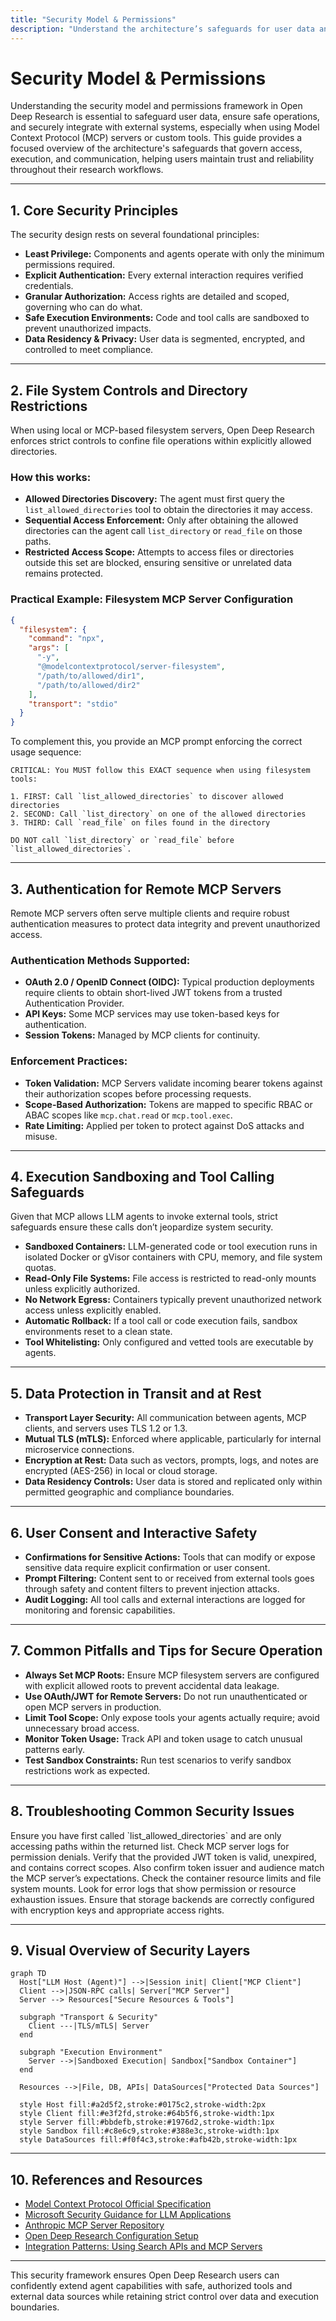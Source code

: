 ```yaml
---
title: "Security Model & Permissions"
description: "Understand the architecture’s safeguards for user data and external actions, including file system controls, directory restrictions, and authenticated remote interactions, especially when using Model Context Protocol (MCP) servers or custom tools."
---
```


# Security Model & Permissions

Understanding the security model and permissions framework in Open Deep Research is essential to safeguard user data, ensure safe operations, and securely integrate with external systems, especially when using Model Context Protocol (MCP) servers or custom tools. This guide provides a focused overview of the architecture's safeguards that govern access, execution, and communication, helping users maintain trust and reliability throughout their research workflows.

---

## 1. Core Security Principles

The security design rests on several foundational principles:

- **Least Privilege:** Components and agents operate with only the minimum permissions required.
- **Explicit Authentication:** Every external interaction requires verified credentials.
- **Granular Authorization:** Access rights are detailed and scoped, governing who can do what.
- **Safe Execution Environments:** Code and tool calls are sandboxed to prevent unauthorized impacts.
- **Data Residency & Privacy:** User data is segmented, encrypted, and controlled to meet compliance.

---

## 2. File System Controls and Directory Restrictions

When using local or MCP-based filesystem servers, Open Deep Research enforces strict controls to confine file operations within explicitly allowed directories. 

### How this works:

- **Allowed Directories Discovery:** The agent must first query the `list_allowed_directories` tool to obtain the directories it may access.
- **Sequential Access Enforcement:** Only after obtaining the allowed directories can the agent call `list_directory` or `read_file` on those paths.
- **Restricted Access Scope:** Attempts to access files or directories outside this set are blocked, ensuring sensitive or unrelated data remains protected.

### Practical Example: Filesystem MCP Server Configuration

```json
{
  "filesystem": {
    "command": "npx",
    "args": [
      "-y",
      "@modelcontextprotocol/server-filesystem",
      "/path/to/allowed/dir1",
      "/path/to/allowed/dir2"
    ],
    "transport": "stdio"
  }
}
```

To complement this, you provide an MCP prompt enforcing the correct usage sequence:

```plaintext
CRITICAL: You MUST follow this EXACT sequence when using filesystem tools:

1. FIRST: Call `list_allowed_directories` to discover allowed directories
2. SECOND: Call `list_directory` on one of the allowed directories
3. THIRD: Call `read_file` on files found in the directory

DO NOT call `list_directory` or `read_file` before `list_allowed_directories`.
```

---

## 3. Authentication for Remote MCP Servers

Remote MCP servers often serve multiple clients and require robust authentication measures to protect data integrity and prevent unauthorized access.

### Authentication Methods Supported:

- **OAuth 2.0 / OpenID Connect (OIDC):** Typical production deployments require clients to obtain short-lived JWT tokens from a trusted Authentication Provider.
- **API Keys:** Some MCP services may use token-based keys for authentication.
- **Session Tokens:** Managed by MCP clients for continuity.

### Enforcement Practices:

- **Token Validation:** MCP Servers validate incoming bearer tokens against their authorization scopes before processing requests.
- **Scope-Based Authorization:** Tokens are mapped to specific RBAC or ABAC scopes like `mcp.chat.read` or `mcp.tool.exec`.
- **Rate Limiting:** Applied per token to protect against DoS attacks and misuse.

---

## 4. Execution Sandboxing and Tool Calling Safeguards

Given that MCP allows LLM agents to invoke external tools, strict safeguards ensure these calls don’t jeopardize system security.

- **Sandboxed Containers:** LLM-generated code or tool execution runs in isolated Docker or gVisor containers with CPU, memory, and file system quotas.
- **Read-Only File Systems:** File access is restricted to read-only mounts unless explicitly authorized.
- **No Network Egress:** Containers typically prevent unauthorized network access unless explicitly enabled.
- **Automatic Rollback:** If a tool call or code execution fails, sandbox environments reset to a clean state.
- **Tool Whitelisting:** Only configured and vetted tools are executable by agents.

---

## 5. Data Protection in Transit and at Rest

- **Transport Layer Security:** All communication between agents, MCP clients, and servers uses TLS 1.2 or 1.3.
- **Mutual TLS (mTLS):** Enforced where applicable, particularly for internal microservice connections.
- **Encryption at Rest:** Data such as vectors, prompts, logs, and notes are encrypted (AES-256) in local or cloud storage.
- **Data Residency Controls:** User data is stored and replicated only within permitted geographic and compliance boundaries.

---

## 6. User Consent and Interactive Safety

- **Confirmations for Sensitive Actions:** Tools that can modify or expose sensitive data require explicit confirmation or user consent.
- **Prompt Filtering:** Content sent to or received from external tools goes through safety and content filters to prevent injection attacks.
- **Audit Logging:** All tool calls and external interactions are logged for monitoring and forensic capabilities.

---

## 7. Common Pitfalls and Tips for Secure Operation

- **Always Set MCP Roots:** Ensure MCP filesystem servers are configured with explicit allowed roots to prevent accidental data leakage.
- **Use OAuth/JWT for Remote Servers:** Do not run unauthenticated or open MCP servers in production.
- **Limit Tool Scope:** Only expose tools your agents actually require; avoid unnecessary broad access.
- **Monitor Token Usage:** Track API and token usage to catch unusual patterns early.
- **Test Sandbox Constraints:** Run test scenarios to verify sandbox restrictions work as expected.

---

## 8. Troubleshooting Common Security Issues

<AccordionGroup title="Troubleshooting Security Issues">
<Accordion title="Access Denied Errors When Using File Tools">
Ensure you have first called `list_allowed_directories` and are only accessing paths within the returned list. Check MCP server logs for permission denials.
</Accordion>
<Accordion title="Authentication Failures with Remote MCP Server">
Verify that the provided JWT token is valid, unexpired, and contains correct scopes. Also confirm token issuer and audience match the MCP server’s expectations.
</Accordion>
<Accordion title="Sandboxed Tool Calls Failing Unexpectedly">
Check the container resource limits and file system mounts. Look for error logs that show permission or resource exhaustion issues.
</Accordion>
<Accordion title="Data Not Persisting Across Sessions">
Ensure that storage backends are correctly configured with encryption keys and appropriate access rights.
</Accordion>
</AccordionGroup>

---

## 9. Visual Overview of Security Layers

```mermaid
graph TD
  Host["LLM Host (Agent)"] -->|Session init| Client["MCP Client"]
  Client -->|JSON-RPC calls| Server["MCP Server"]
  Server --> Resources["Secure Resources & Tools"]

  subgraph "Transport & Security"
    Client ---|TLS/mTLS| Server
  end

  subgraph "Execution Environment"
    Server -->|Sandboxed Execution| Sandbox["Sandbox Container"]
  end

  Resources -->|File, DB, APIs| DataSources["Protected Data Sources"]

  style Host fill:#a2d5f2,stroke:#0175c2,stroke-width:2px
  style Client fill:#e3f2fd,stroke:#64b5f6,stroke-width:1px
  style Server fill:#bbdefb,stroke:#1976d2,stroke-width:1px
  style Sandbox fill:#c8e6c9,stroke:#388e3c,stroke-width:1px
  style DataSources fill:#f0f4c3,stroke:#afb42b,stroke-width:1px
```

---

## 10. References and Resources

- [Model Context Protocol Official Specification](https://spec.modelcontextprotocol.io/specification/2025-03-26/architecture/)
- [Microsoft Security Guidance for LLM Applications](https://learn.microsoft.com/en-us/ai/playbook/technology-guidance/generative-ai/mlops-in-openai/security/security-plan-llm-application)
- [Anthropic MCP Server Repository](https://github.com/madhukarkumar/anthropic-mcp-servers)
- [Open Deep Research Configuration Setup](../../getting-started/setup-basics/configuration-setup)
- [Integration Patterns: Using Search APIs and MCP Servers](../../guides/integration-patterns/using-search-mcp-models)

---

This security framework ensures Open Deep Research users can confidently extend agent capabilities with safe, authorized tools and external data sources while retaining strict control over data and execution boundaries.